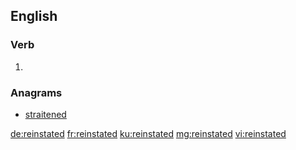 ==English==

===Verb===
{{head|en|verb form}}

# {{en-past of|reinstate}}

===Anagrams===
* [[straitened#English|straitened]]

[[de:reinstated]]
[[fr:reinstated]]
[[ku:reinstated]]
[[mg:reinstated]]
[[vi:reinstated]]